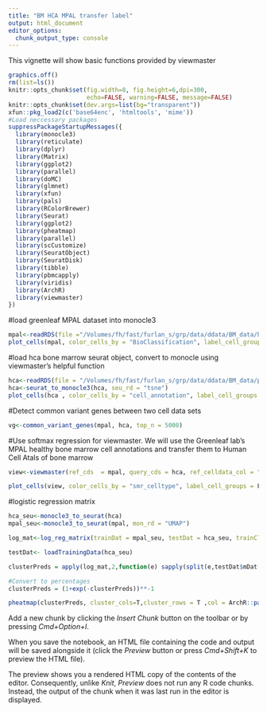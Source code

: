 ```yaml
---
title: "BM HCA MPAL transfer label"
output: html_document
editor_options: 
  chunk_output_type: console
---
```


This vignette will show basic functions provided by viewmaster
```r
graphics.off()
rm(list=ls())
knitr::opts_chunk$set(fig.width=8, fig.height=6,dpi=300,
                      echo=FALSE, warning=FALSE, message=FALSE)
knitr::opts_chunk$set(dev.args=list(bg="transparent"))
xfun::pkg_load2(c('base64enc', 'htmltools', 'mime'))
#Load neccessary packages
suppressPackageStartupMessages({
  library(monocle3)
  library(reticulate)
  library(dplyr)
  library(Matrix)
  library(ggplot2)
  library(parallel)
  library(doMC)
  library(glmnet)
  library(xfun)
  library(pals)
  library(RColorBrewer)
  library(Seurat)
  library(ggplot2)
  library(pheatmap)
  library(parallel)
  library(scCustomize)
  library(SeuratObject)
  library(SeuratDisk)
  library(tibble)
  library(pbmcapply)
  library(viridis)
  library(ArchR)
  library(viewmaster)
})
```

#load greenleaf MPAL dataset into monocle3
```r
mpal<-readRDS(file ="/Volumes/fh/fast/furlan_s/grp/data/ddata/BM_data/healthy_bone_marrow_greenleaf.rds")
plot_cells(mpal, color_cells_by = "BioClassification", label_cell_groups = F)+scale_color_manual(values = sfc(n = 26))
```
#load hca bone marrow seurat object, convert to monocle using viewmaster's helpful function 
```r
hca<-readRDS(file = "/Volumes/fh/fast/furlan_s/grp/data/ddata/BM_data/palantir_bm_r1.rds")
hca<-seurat_to_monocle3(hca, seu_rd = "tsne")
plot_cells(hca , color_cells_by = "cell_annotation", label_cell_groups = F)+scale_color_manual(values = sfc(10, scramble = F))
```
#Detect common variant genes between two cell data sets
```r
vg<-common_variant_genes(mpal, hca, top_n = 5000)
```
#Use softmax regression for viewmaster. We will use the Greenleaf lab's MPAL healthy bone marrow cell annotations and transfer them to Human Cell Atals of bone marrow
```r
view<-viewmaster(ref_cds  = mpal, query_cds = hca, ref_celldata_col = "BioClassification", selected_genes = vg, verbose=T, FUNC = "softmax_regression", tf_idf = F)

plot_cells(view, color_cells_by = "smr_celltype", label_cell_groups = F)+scale_color_manual(values = sfc(11))
```
#logistic regression matrix
```r
hca_seu<-monocle3_to_seurat(hca)
mpal_seu<-monocle3_to_seurat(mpal, mon_rd = "UMAP")

log_mat<-log_reg_matrix(trainDat = mpal_seu, testDat = hca_seu, trainClass = "BioClassification", testClass = "cell_annotation", downsample = 500)

testDat<- loadTrainingData(hca_seu)

clusterPreds = apply(log_mat,2,function(e) sapply(split(e,testDat$mDat[["cell_annotation"]]),mean))

#Convert to percentages
clusterPreds = (1+exp(-clusterPreds))**-1

pheatmap(clusterPreds, cluster_cols=T,cluster_rows = T ,col = ArchR::paletteContinuous("coolwarm", n=10, reverse = F), border_color = "black")
```



Add a new chunk by clicking the *Insert Chunk* button on the toolbar or by pressing *Cmd+Option+I*.

When you save the notebook, an HTML file containing the code and output will be saved alongside it (click the *Preview* button or press *Cmd+Shift+K* to preview the HTML file). 

The preview shows you a rendered HTML copy of the contents of the editor. Consequently, unlike *Knit*, *Preview* does not run any R code chunks. Instead, the output of the chunk when it was last run in the editor is displayed.


